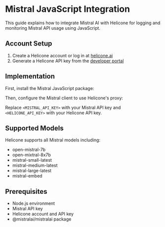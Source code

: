 # Mistral JavaScript Integration

This guide explains how to integrate Mistral AI with Helicone for logging and monitoring Mistral API usage using JavaScript.

## Account Setup

1. Create a Helicone account or log in at [helicone.ai](https://helicone.ai)
2. Generate a Helicone API key from the [developer portal](https://helicone.ai/keys)

## Implementation

First, install the Mistral JavaScript package:



Then, configure the Mistral client to use Helicone's proxy:



Replace `<MISTRAL_API_KEY>` with your Mistral API key and `<HELICONE_API_KEY>` with your Helicone API key.

## Supported Models

Helicone supports all Mistral models including:
- open-mistral-7b
- open-mixtral-8x7b
- mistral-small-latest
- mistral-medium-latest
- mistral-large-latest
- mistral-embed

## Prerequisites
- Node.js environment
- Mistral API key
- Helicone account and API key
- @mistralai/mistralai package
